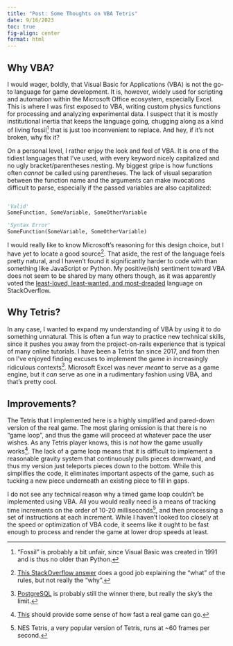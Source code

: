 ```yaml
---
title: "Post: Some Thoughts on VBA Tetris"
date: 9/16/2023
toc: true
fig-align: center
format: html
---
```


## Why VBA?

I would wager, boldly, that Visual Basic for Applications (VBA) is not the go-to language for game development. It is, however, widely used for scripting and automation within the Microsoft Office ecosystem, especially Excel. This is where I was first exposed to VBA, writing custom physics functions for processing and analyzing experimental data. I suspect that it is mostly institutional inertia that keeps the language going, chugging along as a kind of living fossil[^1] that is just too inconvenient to replace. And hey, if it's not broken, why fix it?

[^1]: "Fossil" is probably a bit unfair, since Visual Basic was created in 1991 and is thus no older than Python.

On a personal level, I rather enjoy the look and feel of VBA. It is one of the tidiest languages that I've used, with every keyword nicely capitalized and no ugly bracket/parentheses nesting. My biggest gripe is how functions often *cannot* be called using parentheses. The lack of visual separation between the function name and the arguments can make invocations difficult to parse, especially if the passed variables are also capitalized:


```python

'Valid'
SomeFunction, SomeVariable, SomeOtherVariable

'Syntax Error'
SomeFunction(SomeVariable, SomeOtherVariable)

```

I would really like to know Microsoft's reasoning for this design choice, but I have yet to locate a good source[^2]. That aside, the rest of the language feels pretty natural, and I haven't found it significantly harder to code with than something like JavaScript or Python. My positive(ish) sentiment toward VBA does not seem to be shared by many others though, as it was apparently voted the [least-loved, least-wanted, and most-dreaded](https://insights.stackoverflow.com/survey/2020#most-loved-dreaded-and-wanted) language on StackOverflow.

[^2]: [This StackOverflow answer](https://stackoverflow.com/a/15519085) does a good job explaining the "what" of the rules, but not really the "why".

## Why Tetris?

In any case, I wanted to expand my understanding of VBA by using it to do something unnatural. This is often a fun way to practice new technical skills, since it pushes you away from the project-on-rails experience that is typical of many online tutorials. I have been a Tetris fan since 2017, and from then on I've enjoyed finding excuses to implement the game in increasingly ridiculous contexts[^3]. Microsoft Excel was never *meant* to serve as a game engine, but it *can* serve as one in a rudimentary fashion using VBA, and that's pretty cool. 

[^3]: [PostgreSQL](/projects/tetris/tetris-sql/tetris-sql.qmd) is probably still the winner there, but really the sky's the limit.

## Improvements?

The Tetris that I implemented here is a highly simplified and pared-down version of the real game. The most glaring omission is that there is no "game loop", and thus the game will proceed at whatever pace the user wishes. As any Tetris player knows, this is *not* how the game usually works[^4]. The lack of a game loop means that it is difficult to implement a reasonable gravity system that continuously pulls pieces downward, and thus my version just teleports pieces down to the bottom. While this simplifies the code, it eliminates important aspects of the game, such as tucking a new piece underneath an existing piece to fill in gaps. 

[^4]: [This](https://www.youtube.com/watch?v=5Jm2Lc5CBYw) should provide some sense of how fast a real game can go.

I do not see any technical reason why a timed game loop couldn't be implemented using VBA. All you would really need is a means of tracking time increments on the order of 10-20 milliseconds[^5], and then processing a set of instructions at each increment. While I haven't looked too closely at the speed or optimization of VBA code, it seems like it ought to be fast enough to process and render the game at lower drop speeds at least.

[^5]: NES Tetris, a very popular version of Tetris, runs at ~60 frames per second.